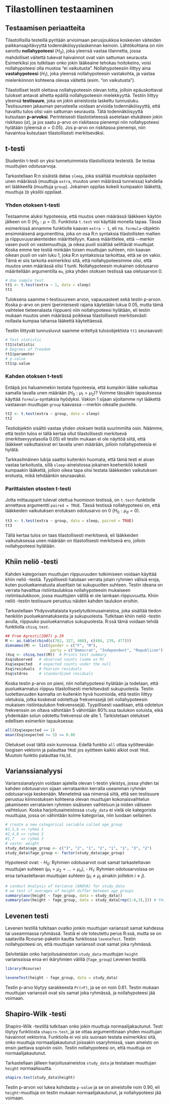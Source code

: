 # Tilastollinen testaaminen {#tests}

## Testaamisen periaatteita

Tilastollisilla testeillä pyritään arvioimaan perusjoukkoa koskevien väiteiden paikkansapitävyyttä todennäköisyyslaskennan keinoin. Lähtökohtana on niin sanottu **nollahypoteesi** ($H_0$), joka yleensä vastaa tilannetta, jossa mahdolliset väitettä tukevat haivainnot ovat vain sattuman seurausta. Esimerkiksi jos tutkitaan onko jokin lääkeaine tehokas hoitokeino, voisi nollahypoteesi olla muotoa "ei vaikutusta". Nollahypoteesiin liittyy aina **vastahypoteesi** ($H_1$), joka yleensä nollahypoteesin vastakohta, ja vastaa mielenkiinnon kohteena olevaa väitettä (esim. "on vaikutusta").

Tilastolliset testit olettava nollahypoteesin olevan totta, jolloin epäuskottavat tulokset antavat aihetta epäillä nollahypoteesin mielekkyyttä. Testiin liittyy yleensä **testisuure**, joka on jokin aineistosta laskettu tunnusluku. Testisuureen jakauman perusteella voidaan arvioida todennäköisyyttä, että havaittu tulos olisi vain sattuman seurausta. Tätä todennäköisyyttä kutsutaan **p-arvoksi**. Perinteisesti tilastotieteessä asetetaan etukäteen jokin riskitaso ($\alpha$), ja jos saatu p-arvo on riskitasoa pienempi niin nollahypoteesi hylätään (yleensä $\alpha = 0.05$). Jos p-arvo on riskitasoa pienempi, niin havaintoa kutsutaan tilastollisesti merkitseväksi.  

## t-testi {#t-test}

Studentin t-testi on yksi tunnetuimmista tilastollisista testeistä. Se testaa muuttujien odotusarvoja.

Tarkastellaan R:n sisäistä dataa `sleep`, joka sisältää muutoksia oppilaiden unen määrässä (muuttuja `extra`, muutos unen määrässä tunneissa) kahdella eri lääkkeellä (muuttuja `group`). Jokainen oppilas kokeili kumpaakin lääkettä, muuttuja `ID` yksilöi oppilaat.

### Yhden otoksen t-testi

Testaamme aluksi hypoteesia, että muutos unen määrässä lääkkeen käytön jälkeen on 0 ($H_0 : \mu = 0$). Funktiota `t.test` voi käyttää monella tapaa. Tässä esimerkissä annamme funktiolle kaavan `extra ~ 1`, eli ns. `formula`-objektin ensimmäisenä argumenttina, joka on osa R:n syntaksia tilastollisten mallien ja riippuvuusrakenteiden määrittellyyn. Kaava määrittelee, että `~`-merkin vasen puoli on vastemuuttuja, ja oikea puoli sisältää selittävät muuttujat. Koska emme tee testiä minkään toisen muuttujan suhteen, niin kaavan oikean puoli on vain luku 1, joka R:n syntaksissa tarkoittaa, että se on vakio. Tämä ei siis tarkoita esimerkiksi sitä, että nollahypoteesimme olisi, että muutos unen määrässä olisi 1 tunti. Nollahypoteesin mukainen odotusarvo määritellään argumentilla `mu`, joka yhden otoksen testissä saa oletusarvon 0.
```r
# One sample test
tt1 <- t.test(extra ~ 1, data = sleep)
tt1
```
Tuloksena saamme t-testisuureen arvon, vapausasteet sekä testin p-arvon. Koska p-arvo on pieni (perinteisesti rajana käytetään lukua 0.05, mutta tämä vaihtelee tieteenalasta riippuen) niin nollahypoteesi hylätään, eli testin mukaan muutos unen määrässä poikkeaa tilastollisesti merkitsevästi nollasta kumpaa tahansa lääkettä käytettäessä.

Testiin liittyvät tunnusluvut saamme eriteltyä tulosobjektista `tt1` seuraavasti:
```r
# Test statistic
tt1$statistic
# Degrees of freedom
tt1$parameter
# p-value
tt1$p.value
```

### Kahden otoksen t-testi

Entäpä jos haluammekin testata hypoteesia, että kumpikin lääke vaikuttaa samalla tavalla unen määrään ($H_0 : \mu_1 = \mu_2$)? Voimme tässäkin tapauksessa käyttää `formula`-syntaksia hyödyksi. Vakion 1 sijaan sijoitamme nyt lääkettä vastaavan muuttujan `group` kaavassa `~`-merkin oikealle puolelle.
```r
tt2 <- t.test(extra ~ group, data = sleep)
tt2
```
Testiobjektin sisältö vastaa yhden otoksen testiä suurimmilta osin. Näämme, että testin tulos ei tällä kertaa ollut tilastollisesti merkitsevä (merkitsevyystasolla 0.05) eli testin mukaan ei ole näyttöä siitä, että lääkkeet vaikuttaisivat eri tavalla unen määrään, jolloin nollahypoteesia ei hylätä. 

Tarkkasilmäinen lukija saattoi kuitenkin huomata, että tämä testi ei aivan vastaa tarkoitusta, sillä `sleep`-aineistossa jokainen koehenkilö kokeili kumpaakin lääkettä, jolloin oikea tapa olisi testata lääkkeiden vaikutuksen erotusta, mikä tehdäänkin seuraavaksi.

### Parittaisten otosten t-testi

Jotta mittausparit tulevat otettua huomioon testissä, on `t.test`-funktiolle annettava argumentti `paired = TRUE`. Tässä testissä nollahypoteesi on, että lääkkeiden vaikutuksen erotuksen odotusarvo on 0 ($H_0 : \mu_d = 0$).
```r
tt3 <- t.test(extra ~ group, data = sleep, paired = TRUE)
tt3
```
Tällä kertaa tulos on taas tilastollisesti merkitsevä, eli lääkkeiden vaikutuksessa unen määrään on tilastollisesti merkitsevä ero, jolloin nollahypoteesi hylätään.

<!-- Santtu: Kirjoitin t-testit kokonaan uudelleen yllä
## Kahden otoksen t-testi

Kahden otoksen t-testi soveltuu tilanteeseen, jossa kahden erillisen joukon keskiarvoja halutaan verrata ja selvittää voiko kyseinen ero johtua sattumasta. Mikäli samasta joukosta on tehty kaksi mittausta, on kyseessä riippuvat otokset ja tulee käyttää riippuvien otosten t-testiä.

```r
# evaluate the averages of variables for men and women
# there are many ways to do this but one is to use subset to extract separate data set for men and women indepenently
# we also choose just columns with numeric data (height, weight, BMI)
study_data_male <- subset(x=study_data,subset= gender == "male", select = c("height","weight","BMI"))
study_data_female <- subset(x=study_data,subset= gender == "female", select = c("height","weight","BMI"))

# apply-function can be used to calculate function for multiple columns with one command
avg_male <- apply(study_data_male,MARGIN=2,FUN=mean,na.rm=T)
avg_female <- apply(study_data_female,MARGIN=2,FUN=mean,na.rm=T)

avg_male
avg_female

# regarding just height, apply does the same as
mean(study_data_male$height,na.rm=TRUE)
mean(study_data_female$height,na.rm=TRUE)
```
Yllä olevasta koodistamme huomasimme että aineistossa miesten keskimäärinen pituus on ```r avg_male["height"]``` cm ja naisten on ```r avg_female["height"]``` cm. Varianssianalyysillä voidaan selvittää onko kolmen tai useamman ryhmän välillä eroa vähintään joidenkin ryhmien osalta.

 * H_0: Ryhmien odotusarvot ovat yhtäsuuret tarkasteltavan muuttujan suhteen ($\mu_1 = \mu_2$),
 * H_1: Ryhmien odotusarvot ovat erisuuret tarkasteltavan muuttujan suhteen ($\mu_i \ne \mu_j$).
 
```r
# conduct Analysis of Variance (ANOVA) for study_data
# we test if averages of height

t.test(height ~ fgender,data=study_data)
```
-->

## Khiin neliö -testi {#chi-squared-test}

Kahden kategorisen muuttujan riippuvuuden tutkimiseen voidaan käyttää khiin neliö -testiä. Tyypillisesti halutaan verrata jotain ryhmien välisiä eroja, kuten puoluekannatusta alueittain tai sukupuolten suhteen. Testin ideana on verrata havaittua ristiintaulukkoa nollahypoteesin mukaiseen ristiintaulukkoon, jossa muuttujien välillä ei ole lainkaan riippuvuutta. Khiin neliö -testin testisuure perustuu näiden kahden taulukon eroihin.

Tarkastellaan Yhdysvaltalaista kyselytutkimusaineistoa, joka sisältää tiedon henkilön puoluekannatuksesta ja sukupuolesta. Tutkitaan khiin neliö -testin avulla, riippuuko puoluekannatus sukupuolesta. R:ssä tämä voidaan tehdä funktiolla `chisq.test`.

```r
## From Agresti(2007) p.39
M <- as.table(rbind(c(762, 327, 468), c(484, 239, 477)))
dimnames(M) <- list(gender = c("F", "M"),
                    party = c("Democrat", "Independent", "Republican"))
(Xsq <- chisq.test(M))  # Prints test summary
Xsq$observed   # observed counts (same as M)
Xsq$expected   # expected counts under the null
Xsq$residuals  # Pearson residuals
Xsq$stdres     # standardized residuals
```
Koska testin p-arvo on pieni, niin nollahypoteesi hylätään ja todetaan, että puoluekannatus riippuu tilastollisesti merkitsevästi sukupuolesta. Testin luotettavuuden kannalta on kuitenkin hyvä huomioida, että testiin liittyy oletuksia, jotka koskevat odotettuja frekvenssejä (eli nollahypoteesin mukaisen ristiintaulukon frekvenssejä). Tyypillisesti vaaditaan, että odotetun frekvenssin on oltava vähintään 5 vähintään 80%:ssa taulukon soluista, eikä yhdenkään solun odotettu frekvenssi ole alle 1. Tarkistetaan oletukset edellisen esimerkin tapauksessa:
```r
all(Xsq$expected >= 1)
mean(Xsq$expected >= 5) >= 0.80
```
Oletukset ovat tältä osin kunnossa. Edellä funktio `all` ottaa syötteenään loogisen vektorin ja palauttaa `TRUE` jos syötteen kaikki alkiot ovat `TRUE`. Muutoin funktio palauttaa `FALSE`.

<!-- Santtu: Monte Carlo menee varmaan yli kurssin aihepiiristä
## Effect of simulating p-values
x <- matrix(c(12, 5, 7, 7), ncol = 2)
chisq.test(x)$p.value           # 0.4233
chisq.test(x, simulate.p.value = TRUE, B = 10000)$p.value -->


## Varianssianalyysi {#anova}

Varianssianalyysin voidaan ajatella olevan t-testin yleistys, jossa yhden tai kahden odotusarvon sijaan verrataankin kerralla useamman ryhmän odotusarvoja keskenään. Menetelmä saa nimensä siitä, että sen testisuure perustuu kiinnostuksen kohteena olevan muuttujan kokonaisvaihtelun jakamiseen verratavien ryhmien sisäiseen vaihteluun ja niiden väliseen vaihteluun. Koska harjoitusaineistossa `study_data` ei vielä ole kategorista muuttujaa, jossa on vähintään kolme kategoriaa, niin luodaan sellainen.

```r
# create a new categorical variable called age_group
#3,5,6 => ryhmä 1
#2,4,8 => ryhmä 2
#1,7   => ryhmä 3
# vaste: weight
study_data$age_group <- c("3", "2", "1", "2", "1", "1", "3", "2")
study_data$fage_group <- factor(study_data$age_group)
```
Hypoteesit ovat:
- $H_0$: Ryhmien odotusarvot ovat samat tarkasteltavan muuttujan suhteen ($\mu_1 = \mu_2 = \dots = \mu_n$),
- $H_1$: Ryhmien odotusarvoissa on eroa tarkasteltavan muuttujan suhteen ($\mu_i \ne \mu_j$ ainakin joillekin $i \ne j$).
 
```r
# conduct Analysis of Variance (ANOVA) for study_data
# we test if averages of height differ between age groups
summary(aov(height ~ fage_group, data = study_data))
summary(aov(height ~ fage_group, data = study_data[rep(1:8,3),])) # the same data three times
```

## Levenen testi {#levene}

Levenen testillä tutkitaan ovatko jonkin muuttujan varianssit samat kahdessa tai useammassa ryhmässä. Testiä ei ole toteutettu perus R:ssä, mutta se on saatavilla Rcourse-paketin kautta funktiossa `leveneTest`. Testin nollahypoteesi on, että muuttujan varianssit ovat samat joka ryhmässä.

Selvitetään onko harjoitusaineiston `study_data` muuttujan `height` varianssissa eroa eri ikäryhmien välillä (`fage_group`) Levenen testillä.
```r
library(Rcourse)
```
```r
leveneTest(height ~ fage_group, data = study_data)
```
Testin p-arvo löytyy sarakkeesta `Pr(>F)`, ja se on noin $0.61$. Testin mukaan muuttujan varianssit ovat siis samat joka ryhmässä, ja nollahypoteesi jää voimaan. 

## Shapiro-Wilk -testi {#shapiro}

Shapiro-Wilk -testillä tutkitaan onko jokin muuttuja normaalijakautunut. Testi löytyy funktiosta `shapiro.test`, ja se ottaa argumenttinaan yhden muuttujan havainnot vektorina. Funktiolla ei voi siis suoraan testata esimerkiksi sitä, onko muuttuja normaalijakautunut joissakin osaryhmissä, vaan aineisto on ensin jaettava sopiviin osiin. Testin nollahypoteesi on, että muuttuja on normaalijakautunut.

Tarkastellaan jälleen harjoitusaineistoa `study_data` ja testataan muuttujan `height` normaalisuutta.
```r
shapiro.test(study_data$height)
```
Testin p-arvon voi lukea kohdasta `p-value` ja se on aineistolle noin $0.90$, eli `height`-muuttuja on testin mukaan normaalijakautunut, ja nollahypoteesi jää voimaan.
